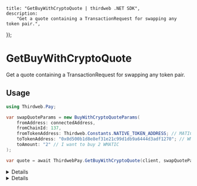 
	title: "GetBuyWithCryptoQuote | thirdweb .NET SDK",
	description:
		"Get a quote containing a TransactionRequest for swapping any token pair.",
});

# GetBuyWithCryptoQuote

Get a quote containing a TransactionRequest for swapping any token pair.

## Usage

```csharp
using Thirdweb.Pay;

var swapQuoteParams = new BuyWithCryptoQuoteParams(
	fromAddress: connectedAddress,
	fromChainId: 137,
	fromTokenAddress: Thirdweb.Constants.NATIVE_TOKEN_ADDRESS; // MATIC
	toTokenAddress: "0x0d500b1d8e8ef31e21c99d1db9a6444d3adf1270"; // WMATIC
	toAmount: "2" // I want to buy 2 WMATIC
);

var quote = await ThirdwebPay.GetBuyWithCryptoQuote(client, swapQuoteParams);
```

<Details summary="Configuration">

#### client (required)

`ThirdwebClient`: The Thirdweb client instance.

#### BuyWithCryptoQuoteParams (required)

A `BuyWithCryptoQuoteParams` object (with a helpful constructor) containing the following properties:

```csharp
string fromAddress; // Address executing the swap
BigInteger? fromChainId; // Chain ID of the from token
string fromTokenAddress; // Address of the from token
string toTokenAddress; // Address of the to token
string fromAmount; // Optional, amount of from token
string fromAmountWei; // Optional, amount of from token in wei
BigInteger? toChainId; // Optional, chain ID of the to token
string toAmount; // Optional, amount of to token
string toAmountWei; // Optional, amount of to token in wei
string toAddress; // Optional, address to receive the to token
int? maxSlippageBPS; // Optional, maximum slippage in basis points
string intentId; // Optional, intent identifier used to link status to a BuyWithFiat onramp flow if any
object purchaseData; // Optional, additional data to be passed and retained during the flow
```

</Details>

<Details summary="Return Value">

### Return Value

A `BuyWithCryptoQuoteResult` object containing the following properties:

```csharp
string quoteId; // Quote identifier
TransactionRequest transactionRequest; // TransactionRequest object for the swap
Approval approval; // Approval transaction details if needed
string fromAddress; // Address executing the swap
Token fromToken; // Token object of the from token
Token toToken; // Token object of the to token
string fromAmountWei; // Amount of from token in wei
string fromAmount; // Amount of from token
string toAmountMinWei; // Minimum amount of to token in wei
string toAmountMin; // Minimum amount of to token
string toAmountWei; // Amount of to token in wei
string toAmount; // Amount of to token
List<PaymentToken> paymentTokens; // Payment token details
List<ProcessingFee> processingFees; // Processing fee details
Estimated estimated; // Estimated usd values, slippage, duration if available
int maxSlippageBPS; // Maximum slippage in basis points
string bridge // Bridge to be used if applicable
```

</Details>
